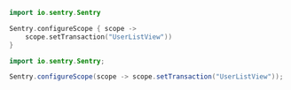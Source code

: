 ```kotlin
import io.sentry.Sentry

Sentry.configureScope { scope ->
    scope.setTransaction("UserListView"))
}
```

```java
import io.sentry.Sentry;

Sentry.configureScope(scope -> scope.setTransaction("UserListView"));
```
